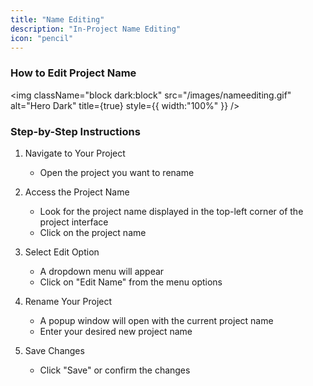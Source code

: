 ```yaml
---
title: "Name Editing"
description: "In-Project Name Editing"
icon: "pencil"
---
```


### How to Edit Project Name

<img
  className="block dark:block"
  src="/images/nameediting.gif"
  alt="Hero Dark"
  title={true}
  style={{ width:"100%" }}
/>

### Step-by-Step Instructions

1. Navigate to Your Project
   - Open the project you want to rename 

2. Access the Project Name
   - Look for the project name displayed in the top-left corner of the project interface
   - Click on the project name

3. Select Edit Option
   - A dropdown menu will appear
   - Click on "Edit Name" from the menu options

4. Rename Your Project
   - A popup window will open with the current project name
   - Enter your desired new project name

5. Save Changes
   - Click "Save" or confirm the changes
